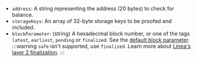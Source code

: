- `address`: A string representing the address (20 bytes) to check for balance.
- `storageKeys`: An array of 32-byte storage keys to be proofed and included.
- `blockParameter`: (string) A hexadecimal block number, or one of the tags `latest`, `earliest`, `pending` or `finalized`. See the [default block parameter](https://ethereum.org/en/developers/docs/apis/json-rpc/#default-block).
  :::warning
  `safe` isn't supported, use `finalized`.
  Learn more about [Linea's layer 2 finalization](https://docs.linea.build/developers/guides/finalized-block). 
  :::
